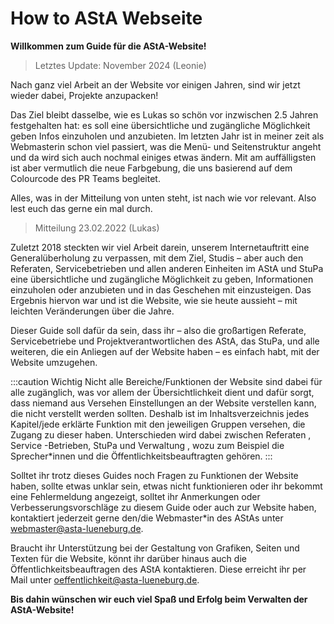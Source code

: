 # How to AStA Webseite
**Willkommen zum Guide für die AStA-Website!**

> Letztes Update: November 2024 (Leonie)

Nach ganz viel Arbeit an der Website vor einigen Jahren, sind wir jetzt wieder dabei, Projekte anzupacken!

Das Ziel bleibt dasselbe, wie es Lukas so schön vor inzwischen 2.5 Jahren festgehalten hat: es soll eine übersichtliche und zugängliche Möglichkeit  geben Infos einzuholen und anzubieten. Im letzten Jahr ist in meiner zeit als Webmasterin schon viel passiert, was die Menü- und Seitenstruktur angeht und da wird sich auch nochmal einiges etwas ändern. Mit am auffälligsten ist aber vermutlich die neue Farbgebung, die uns basierend auf dem Colourcode des PR Teams begleitet.

Alles, was in der Mitteilung von unten steht, ist nach wie vor relevant. Also lest euch das gerne ein mal durch.



> Mitteilung 23.02.2022 (Lukas)

Zuletzt 2018 steckten wir viel Arbeit darein, unserem Internetauftritt eine Generalüberholung zu verpassen, mit dem Ziel, Studis – aber auch den Referaten, Servicebetrieben und allen anderen Einheiten im AStA und StuPa eine übersichtliche und zugängliche Möglichkeit zu geben, Informationen einzuholen oder anzubieten und in das Geschehen mit einzusteigen. Das Ergebnis hiervon war und ist die Website, wie sie heute aussieht – mit leichten Veränderungen über die Jahre.

Dieser Guide soll dafür da sein, dass ihr – also die großartigen Referate, Servicebetriebe und Projektverantwortlichen des AStA, das StuPa, und alle weiteren, die ein Anliegen auf der Website haben – es einfach habt, mit der Website umzugehen.

:::caution Wichtig
Nicht alle Bereiche/Funktionen der Website sind dabei für alle zugänglich, was vor allem der Übersichtlichkeit dient und dafür sorgt, dass niemand aus Versehen Einstellungen an der Website verstellen kann, die nicht verstellt werden sollten. Deshalb ist im Inhaltsverzeichnis jedes Kapitel/jede erklärte Funktion mit den jeweiligen Gruppen versehen, die Zugang zu dieser haben. Unterschieden wird dabei zwischen Referaten , Service -Betrieben, StuPa und Verwaltung , wozu zum Beispiel die Sprecher*innen und die Öffentlichkeitsbeauftragten gehören.
:::

Solltet ihr trotz dieses Guides noch Fragen zu Funktionen der Website haben, sollte etwas unklar sein, etwas nicht funktionieren oder ihr bekommt eine Fehlermeldung angezeigt, solltet ihr Anmerkungen oder Verbesserungsvorschläge zu diesem Guide oder auch zur Website haben, kontaktiert jederzeit gerne den/die Webmaster*in des AStAs unter webmaster@asta-lueneburg.de.

Braucht ihr Unterstützung bei der Gestaltung von Grafiken, Seiten und Texten für die Website, könnt ihr darüber hinaus auch die Öffentlichkeitsbeauftragen des AStA kontaktieren. Diese erreicht ihr per Mail unter oeffentlichkeit@asta-lueneburg.de.

**Bis dahin wünschen wir euch viel Spaß und Erfolg beim Verwalten der AStA-Website!**
